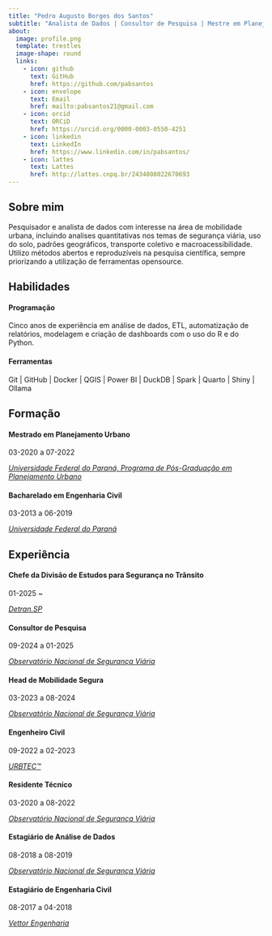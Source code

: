 ```yaml
---
title: "Pedro Augusto Borges dos Santos"
subtitle: "Analista de Dados | Consultor de Pesquisa | Mestre em Planejamento Urbano"
about:
  image: profile.png
  template: trestles
  image-shape: round
  links:
    - icon: github
      text: GitHub
      href: https://github.com/pabsantos
    - icon: envelope
      text: Email
      href: mailto:pabsantos21@gmail.com
    - icon: orcid
      text: ORCiD
      href: https://orcid.org/0000-0003-0550-4251
    - icon: linkedin
      text: LinkedIn
      href: https://www.linkedin.com/in/pabsantos/
    - icon: lattes
      text: Lattes
      href: http://lattes.cnpq.br/2434808022670693
---
```


## Sobre mim

Pesquisador e analista de dados com interesse na área de mobilidade urbana, incluindo analises quantitativas nos temas de segurança viária, uso do solo, padrões geográficos, transporte coletivo e macroacessibilidade. Utilizo métodos abertos e reproduzíveis na pesquisa científica, sempre priorizando a utilização de ferramentas opensource.

## Habilidades

#### Programação

Cinco anos de experiência em análise de dados, ETL, automatização de relatórios, modelagem e criação de dashboards com o uso do R e do Python.

#### Ferramentas

Git | GitHub | Docker | QGIS | Power BI | DuckDB | Spark | Quarto | Shiny | Ollama

## Formação

#### Mestrado em Planejamento Urbano

03-2020 a 07-2022

[*Universidade Federal do Paraná, Programa de Pós-Graduação em Planejamento Urbano*](https://www.prppg.ufpr.br/site/ppgppu/es/){target="_blank"}

#### Bacharelado em Engenharia Civil

03-2013 a 06-2019

[*Universidade Federal do Paraná*](https://ufpr.br){target="_blank"}

## Experiência

#### Chefe da Divisão de Estudos para Segurança no Trânsito

01-2025 ~

[*Detran.SP*](https://www.detran.sp.gov.br){target="_blank"}

#### Consultor de Pesquisa

09-2024 a 01-2025

[*Observatório Nacional de Segurança Viária*](https://onsv.org.br){target="_blank"}

#### Head de Mobilidade Segura

03-2023 a 08-2024

[*Observatório Nacional de Segurança Viária*](https://onsv.org.br){target="_blank"}

#### Engenheiro Civil

09-2022 a 02-2023

[*URBTEC™*](https://www.urbtec.com.br){target="_blank"}

#### Residente Técnico

03-2020 a 08-2022

[*Observatório Nacional de Segurança Viária*](https://onsv.org.br){target="_blank"}

#### Estagiário de Análise de Dados

08-2018 a 08-2019

[*Observatório Nacional de Segurança Viária*](https://onsv.org.br){target="_blank"}

#### Estagiário de Engenharia Civil

08-2017 a 04-2018

[*Vettor Engenharia*](https://www.vettorengenharia.com.br/vettor/wordpress/){target="_blank"}

